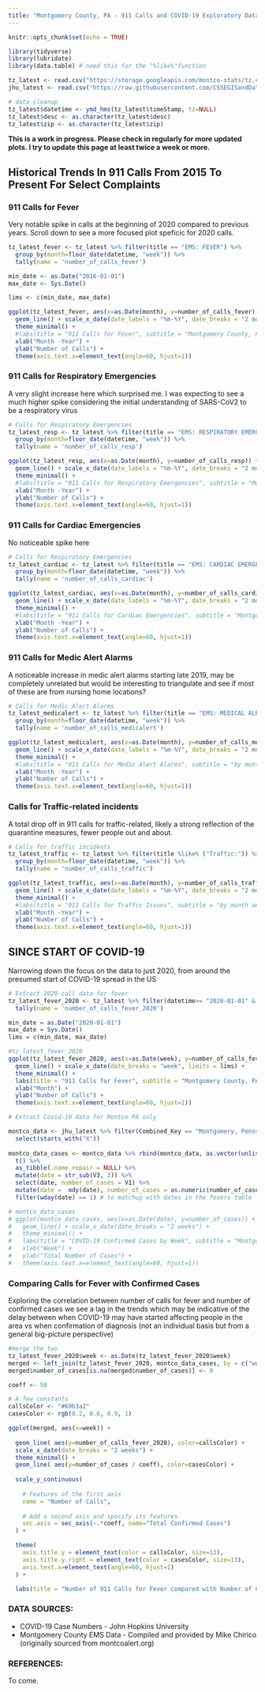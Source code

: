```yaml
---
title: "Montgomery County, PA - 911 Calls and COVID-19 Exploratory Data Analysis"
---
```


```r
knitr::opts_chunk$set(echo = TRUE)
```


```r
library(tidyverse)
library(lubridate)
library(data.table) # need this for the "%like%"function
```

```r
tz_latest <- read.csv("https://storage.googleapis.com/montco-stats/tz.csv")
jhu_latest <- read.csv("https://raw.githubusercontent.com/CSSEGISandData/COVID-19/master/csse_covid_19_data/csse_covid_19_time_series/time_series_covid19_confirmed_US.csv")
```

```r
# data cleanup
tz_latest$datetime <- ymd_hms(tz_latest$timeStamp, tz=NULL)
tz_latest$desc <- as.character(tz_latest$desc)
tz_latest$zip <- as.character(tz_latest$zip)

```
**This is a work in progress. Please check in regularly for more updated plots. I try to update this page at least twice a week or more.**

## Historical Trends In 911 Calls From 2015 To Present For Select Complaints

### 911 Calls for Fever
Very notable spike in calls at the beginning of 2020 compared to previous years.  Scroll down to see a more focused plot speficic for 2020 calls.

```r
tz_latest_fever <- tz_latest %>% filter(title == "EMS: FEVER") %>%
  group_by(month=floor_date(datetime, "week")) %>%
  tally(name = 'number_of_calls_fever') 

min_date <- as.Date("2016-01-01")
max_date <- Sys.Date()

lims <- c(min_date, max_date)

ggplot(tz_latest_fever, aes(x=as.Date(month), y=number_of_calls_fever)) +
  geom_line() + scale_x_date(date_labels = "%m-%Y", date_breaks = "2 months", limits = lims) +
  theme_minimal() +
  #labs(title = "911 Calls for Fever", subtitle = "Montgomery County, PA") +
  xlab("Month -Year") +
  ylab("Number of Calls") +
  theme(axis.text.x=element_text(angle=60, hjust=1))
```

### 911 Calls for Respiratory Emergencies
A very slight increase here which surprised me. I was expecting to see a much higher spike considering the initial understanding of SARS-CoV2 to be a respiratory virus

```r
# Calls for Respiratory Emergencies
tz_latest_resp <- tz_latest %>% filter(title == "EMS: RESPIRATORY EMERGENCY") %>%
  group_by(month=floor_date(datetime, "week")) %>%
  tally(name = 'number_of_calls_resp') 

ggplot(tz_latest_resp, aes(x=as.Date(month), y=number_of_calls_resp)) +
  geom_line() + scale_x_date(date_labels = "%m-%Y", date_breaks = "2 months", limits = lims) +
  theme_minimal() +
  #labs(title = "911 Calls for Respiratory Emergencies", subtitle = "Montgomery County, PA") +
  xlab("Month -Year") +
  ylab("Number of Calls") +
  theme(axis.text.x=element_text(angle=60, hjust=1))
```

### 911 Calls for Cardiac Emergencies
No noticeable spike here

```r
# Calls for Respiratory Emergencies
tz_latest_cardiac <- tz_latest %>% filter(title == "EMS: CARDIAC EMERGENCY") %>%
  group_by(month=floor_date(datetime, "week")) %>%
  tally(name = 'number_of_calls_cardiac') 

ggplot(tz_latest_cardiac, aes(x=as.Date(month), y=number_of_calls_cardiac)) +
  geom_line() + scale_x_date(date_labels = "%m-%Y", date_breaks = "2 months", limits = lims) +
  theme_minimal() +
  #labs(title = "911 Calls for Cardiac Emergencies", subtitle = "Montgomery County, PA") +
  xlab("Month -Year") +
  ylab("Number of Calls") +
  theme(axis.text.x=element_text(angle=60, hjust=1))
```

### 911 Calls for Medic Alert Alarms
A noticeable increase in medic alert alarms starting late 2019, may be completely unrelated but would be interesting to triangulate and see if most of these are from nursing home locations?

```r
# Calls for Medic Alert Alarms
tz_latest_medicalert <- tz_latest %>% filter(title == "EMS: MEDICAL ALERT ALARM") %>%
  group_by(month=floor_date(datetime, "week")) %>%
  tally(name = 'number_of_calls_medicalert') 

ggplot(tz_latest_medicalert, aes(x=as.Date(month), y=number_of_calls_medicalert)) +
  geom_line() + scale_x_date(date_labels = "%m-%Y", date_breaks = "2 months", limits = lims) +
  theme_minimal() +
  #labs(title = "911 Calls for Medic Alert Alarms", subtitle = "by month and year") +
  xlab("Month -Year") +
  ylab("Number of Calls") +
  theme(axis.text.x=element_text(angle=60, hjust=1))
```

###  Calls for Traffic-related incidents
A total drop off in 911 calls for traffic-related, likely a strong reflection of the quarantine measures, fewer people out and about.

```r
# Calls for traffic incidents
tz_latest_traffic <- tz_latest %>% filter(title %like% ("Traffic:")) %>%
  group_by(month=floor_date(datetime, "week")) %>%
  tally(name = 'number_of_calls_traffic') 

ggplot(tz_latest_traffic, aes(x=as.Date(month), y=number_of_calls_traffic)) +
  geom_line() + scale_x_date(date_labels = "%m-%Y", date_breaks = "2 months", limits = lims) +
  theme_minimal() +
  #labs(title = "911 Calls for Traffic Issues", subtitle = "by month and year") +
  xlab("Month -Year") +
  ylab("Number of Calls") +
  theme(axis.text.x=element_text(angle=60, hjust=1))
```


## SINCE START OF COVID-19
Narrowing down the focus on the data to just 2020, from around the presumed start of COVID-19 spread in the US

```r

# Extract 2020 call data for fever
tz_latest_fever_2020 <- tz_latest %>% filter(datetime>= "2020-01-01" & title == "EMS: FEVER") %>% group_by(week=floor_date(datetime, "week")) %>%
  tally(name = 'number_of_calls_fever_2020')  

min_date = as.Date("2020-01-01")
max_date = Sys.Date()
lims = c(min_date, max_date)

#tz_latest_fever_2020
ggplot(tz_latest_fever_2020, aes(x=as.Date(week), y=number_of_calls_fever_2020)) +
  geom_line() + scale_x_date(date_breaks = "week", limits = lims) +
  theme_minimal() +
  labs(title = "911 Calls for Fever", subtitle = "Montgomery County, PA") +
  xlab("Month") +
  ylab("Number of Calls") +
  theme(axis.text.x=element_text(angle=60, hjust=1))
```


```r
# Extract Covid-19 data for Montco PA only

montco_data <- jhu_latest %>% filter(Combined_Key == "Montgomery, Pennsylvania, US") %>%
  select(starts_with("X"))  
  
montco_data_cases <- montco_data %>% rbind(montco_data, as.vector(unlist(str_split(colnames(montco_data), " ")))) %>%
  t() %>%
  as_tibble(.name_repair = NULL) %>%
  mutate(date = str_sub(V3, 2)) %>%
  select(date, number_of_cases = V1) %>%
  mutate(date =  mdy(date), number_of_cases = as.numeric(number_of_cases)) %>%
  filter(wday(date) == 1) # to matchup with dates in the fevers table

# montco_data_cases
# ggplot(montco_data_cases, aes(x=as.Date(date), y=number_of_cases)) +
#   geom_line() + scale_x_date(date_breaks = "2 weeks") +
#   theme_minimal() +
#   labs(title = "COVID-19 Confirmed Cases by Week", subtitle = "Montgomery County, PA (tuesdays") +
#   xlab("Week") +
#   ylab("Total Number of Cases") +
#   theme(axis.text.x=element_text(angle=60, hjust=1))
```

### Comparing Calls for Fever with Confirmed Cases 
Exploring the correlation between number of calls for fever and number of confirmed cases we see a lag in the trends which may be indicative of the delay between when COVID-19 may have started affecting people in the area vs when confirmation of diagnosis (not an individual basis but from a general big-picture perspective)
```r
#merge the two
tz_latest_fever_2020$week <- as.Date(tz_latest_fever_2020$week)
merged <- left_join(tz_latest_fever_2020, montco_data_cases, by = c("week" = "date"))
merged$number_of_cases[is.na(merged$number_of_cases)] <- 0
```
```r
coeff <- 50

# A few constants
callsColor <- "#69b3a2"
casesColor <- rgb(0.2, 0.6, 0.9, 1)

ggplot(merged, aes(x=week)) +
  
  geom_line( aes(y=number_of_calls_fever_2020), color=callsColor) +
  scale_x_date(date_breaks = "2 weeks") +
  theme_minimal() +
  geom_line( aes(y=number_of_cases / coeff), color=casesColor) +
  
  scale_y_continuous(
    
    # Features of the first axis
    name = "Number of Calls",
    
    # Add a second axis and specify its features
    sec.axis = sec_axis(~.*coeff, name="Total Confirmed Cases")
  ) + 

  theme(
    axis.title.y = element_text(color = callsColor, size=13),
    axis.title.y.right = element_text(color = casesColor, size=13),
    axis.text.x=element_text(angle=60, hjust=1)
  ) +

  labs(title = "Number of 911 Calls for Fever compared with Number of Confirmed Cases", subtitle = "Montgomery County, PA")
```

### DATA SOURCES:
* COVID-19 Case Numbers - John Hopkins University
* Montgomery County EMS Data - Compiled and provided by Mike Chirico (originally sourced from montcoalert.org)

### REFERENCES:
To come.
